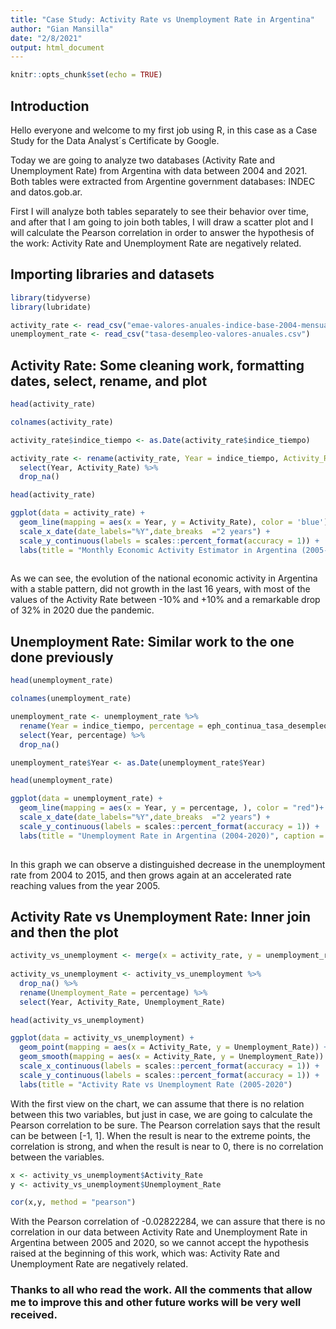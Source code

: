 ---
title: "Case Study: Activity Rate vs Unemployment Rate in Argentina"
author: "Gian Mansilla"
date: "2/8/2021"
output: html_document
---

```{r setup, include=FALSE}
knitr::opts_chunk$set(echo = TRUE)
```

## Introduction

Hello everyone and welcome to my first job using R, in this case as a Case Study for the Data Analyst´s Certificate by Google. 

Today we are going to analyze two databases (Activity Rate and Unemployment Rate) from Argentina with data between 2004 and 2021. Both tables were extracted from Argentine government databases: INDEC and datos.gob.ar.

First I will analyze both tables separately to see their behavior over time, and after that I am going to join both tables, I will draw a scatter plot and I will calculate the Pearson correlation in order to answer the hypothesis of the work: Activity Rate and Unemployment Rate are negatively related.

## Importing libraries and datasets

```{r}
library(tidyverse)
library(lubridate)

activity_rate <- read_csv("emae-valores-anuales-indice-base-2004-mensual.csv")
unemployment_rate <- read_csv("tasa-desempleo-valores-anuales.csv")

```
## Activity Rate: Some cleaning work, formatting dates, select, rename, and plot
```{r}
head(activity_rate)

colnames(activity_rate)

activity_rate$indice_tiempo <- as.Date(activity_rate$indice_tiempo)

activity_rate <- rename(activity_rate, Year = indice_tiempo, Activity_Rate = emae_original_via ) %>%
  select(Year, Activity_Rate) %>%
  drop_na()

head(activity_rate)

ggplot(data = activity_rate) + 
  geom_line(mapping = aes(x = Year, y = Activity_Rate), color = 'blue') + 
  scale_x_date(date_labels="%Y",date_breaks  ="2 years") +
  scale_y_continuous(labels = scales::percent_format(accuracy = 1)) +
  labs(title = "Monthly Economic Activity Estimator in Argentina (2005-2021)", subtitle = "Evolution of the national economic activity of all the productive sectors", caption = "Source: INDEC") 
  

```

As we can see, the evolution of the national economic activity in Argentina with a stable pattern,  did not growth in the last 16 years, with most of the values of the Activity Rate between -10% and +10% and a remarkable drop of 32% in 2020 due the pandemic.

## Unemployment Rate: Similar work to the one done previously

```{r}
head(unemployment_rate)

colnames(unemployment_rate)

unemployment_rate <- unemployment_rate %>%
  rename(Year = indice_tiempo, percentage = eph_continua_tasa_desempleo_total) %>%
  select(Year, percentage) %>%
  drop_na()

unemployment_rate$Year <- as.Date(unemployment_rate$Year)

head(unemployment_rate) 

ggplot(data = unemployment_rate) +
  geom_line(mapping = aes(x = Year, y = percentage, ), color = "red")+
  scale_x_date(date_labels="%Y",date_breaks  ="2 years") + 
  scale_y_continuous(labels = scales::percent_format(accuracy = 1)) +
  labs(title = "Unemployment Rate in Argentina (2004-2020)", caption = "Source: datos.gob.ar") 
  

```

In this graph we can observe a distinguished decrease in the unemployment rate from 2004 to 2015, and then grows again at an accelerated rate reaching values from the year 2005.


## Activity Rate vs Unemployment Rate: Inner join and then the plot

```{r}
activity_vs_unemployment <- merge(x = activity_rate, y = unemployment_rate, by ="Year", all = TRUE)
  
activity_vs_unemployment <- activity_vs_unemployment %>%
  drop_na() %>%
  rename(Unemployment_Rate = percentage) %>%
  select(Year, Activity_Rate, Unemployment_Rate)

head(activity_vs_unemployment)

ggplot(data = activity_vs_unemployment) +
  geom_point(mapping = aes(x = Activity_Rate, y = Unemployment_Rate)) + 
  geom_smooth(mapping = aes(x = Activity_Rate, y = Unemployment_Rate)) +
  scale_x_continuous(labels = scales::percent_format(accuracy = 1)) +
  scale_y_continuous(labels = scales::percent_format(accuracy = 1)) + 
  labs(title = "Activity Rate vs Unemployment Rate (2005-2020")
```

With the first view on the chart, we can assume that there is no relation between this two variables, but just in case, we are going to calculate the Pearson correlation to be sure.
The Pearson correlation says that the result can be between [-1, 1]. When the result is near to the extreme points, the correlation is strong, and when the result is near to 0, there is no correlation between the variables.


```{r}
x <- activity_vs_unemployment$Activity_Rate
y <- activity_vs_unemployment$Unemployment_Rate

cor(x,y, method = "pearson")
```

With the Pearson correlation of -0.02822284, we can assure that there is no correlation in our data between Activity Rate and Unemployment Rate in Argentina between 2005 and 2020, so we cannot accept the hypothesis raised at the beginning of this work, which was: Activity Rate and Unemployment Rate are negatively related.


### Thanks to all who read the work. All the comments that allow me to improve this and other future works will be very well received. 



